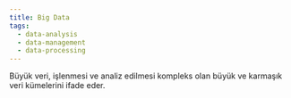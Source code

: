 ```yaml
---
title: Big Data
tags:
  - data-analysis
  - data-management
  - data-processing
---
```


Büyük veri, işlenmesi ve analiz edilmesi kompleks olan büyük ve karmaşık veri kümelerini ifade eder.
